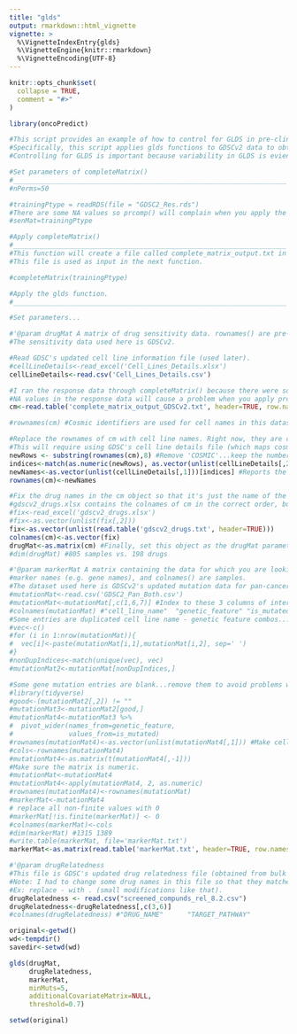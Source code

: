 ```yaml
---
title: "glds"
output: rmarkdown::html_vignette
vignette: >
  %\VignetteIndexEntry{glds}
  %\VignetteEngine{knitr::rmarkdown}
  %\VignetteEncoding{UTF-8}
---
```


```r
knitr::opts_chunk$set(
  collapse = TRUE,
  comment = "#>"
)
```

```r
library(oncoPredict)

#This script provides an example of how to control for GLDS in pre-clinical biomarker discovery. 
#Specifically, this script applies glds functions to GDSCv2 data to obtain p-values and beta values for each #drug-gene association. 
#Controlling for GLDS is important because variability in GLDS is evient in cancer cell lines, and controlling for #this variability improves cancer biomarker discovery.

#Set parameters of completeMatrix()
#_____________________________________________________________________
#nPerms=50

#trainingPtype = readRDS(file = "GDSC2_Res.rds")
#There are some NA values so prcomp() will complain when you apply the GLDS function.
#senMat=trainingPtype

#Apply completeMatrix()
#_____________________________________________________________________
#This function will create a file called complete_matrix_output.txt in your working directory.
#This file is used as input in the next function.

#completeMatrix(trainingPtype)

#Apply the glds function.
#_____________________________________________________________________

#Set parameters...

#'@param drugMat A matrix of drug sensitivity data. rownames() are pre-clinical samples, and colnames() are drug names.
#The sensitivity data used here is GDSCv2.

#Read GDSC's updated cell line information file (used later).
#cellLineDetails<-read_excel('Cell_Lines_Details.xlsx')
cellLineDetails<-read.csv('Cell_Lines_Details.csv')

#I ran the response data through completeMatrix() because there were some NA values.
#NA values in the response data will cause a problem when you apply prcomp().
cm<-read.table('complete_matrix_output_GDSCv2.txt', header=TRUE, row.names=1) #Now, there are no NA values.

#rownames(cm) #Cosmic identifiers are used for cell names in this dataset...this will cause a problem later when matching cell lines between sensitivity and mutation data.

#Replace the rownames of cm with cell line names. Right now, they are cosmic ids.
#This will require using GDSC's cell line details file (which maps cosmic ids to cell line names).
newRows <- substring(rownames(cm),8) #Remove 'COSMIC'...keep the numbers after COSMIC.
indices<-match(as.numeric(newRows), as.vector(unlist(cellLineDetails[,2]))) #Refer to the cell line details file to make this replacement.
newNames<-as.vector(unlist(cellLineDetails[,1]))[indices] #Reports the corresponding cell line names
rownames(cm)<-newNames

#Fix the drug names in the cm object so that it's just the name of the drug (remove those extra numbers/identifiers at the end).
#gdscv2_drugs.xlsx contains the colnames of cm in the correct order, but with the extra identifiers removed.
#fix<-read_excel('gdscv2_drugs.xlsx')
#fix<-as.vector(unlist(fix[,2]))
fix<-as.vector(unlist(read.table('gdscv2_drugs.txt', header=TRUE)))
colnames(cm)<-as.vector(fix)
drugMat<-as.matrix(cm) #Finally, set this object as the drugMat parameter. 
#dim(drugMat) #805 samples vs. 198 drugs

#'@param markerMat A matrix containing the data for which you are looking for an association with drug sensitivity (e.g. a matrix of somatic mutation data). rownames() are 
#marker names (e.g. gene names), and colnames() are samples.
#The dataset used here is GDSCv2's updated mutation data for pan-cancer. It includes both CNV and coding variant.
#mutationMat<-read.csv('GDSC2_Pan_Both.csv')
#mutationMat<-mutationMat[,c(1,6,7)] #Index to these 3 columns of interest.
#colnames(mutationMat) #"cell_line_name"  "genetic_feature" "is_mutated" 
#Some entries are duplicated cell line name - genetic feature combos...remove them to avoid problems with pivot_wider().
#vec<-c()
#for (i in 1:nrow(mutationMat)){
#  vec[i]<-paste(mutationMat[i,1],mutationMat[i,2], sep=' ')
#}
#nonDupIndices<-match(unique(vec), vec)
#mutationMat2<-mutationMat[nonDupIndices,]

#Some gene mutation entries are blank...remove them to avoid problems with pivot_wider().
#library(tidyverse)
#good<-(mutationMat2[,2]) != ""
#mutationMat3<-mutationMat2[good,]
#mutationMat4<-mutationMat3 %>%
#  pivot_wider(names_from=genetic_feature,
#              values_from=is_mutated)
#rownames(mutationMat4)<-as.vector(unlist(mutationMat4[,1])) #Make cell lines the #rownames...right now they are column 1.
#cols<-rownames(mutationMat4)
#mutationMat4<-as.matrix(t(mutationMat4[,-1]))
#Make sure the matrix is numeric.
#mutationMat<-mutationMat4
#mutationMat4<-apply(mutationMat4, 2, as.numeric)
#rownames(mutationMat4)<-rownames(mutationMat)
#markerMat<-mutationMat4
# replace all non-finite values with 0
#markerMat[!is.finite(markerMat)] <- 0
#colnames(markerMat)<-cols
#dim(markerMat) #1315 1389
#write.table(markerMat, file='markerMat.txt')
markerMat<-as.matrix(read.table('markerMat.txt', header=TRUE, row.names=1))

#'@param drugRelatedness 
#This file is GDSC's updated drug relatedness file (obtained from bulk data download/all compounds screened/compounds-annotation).
#Note: I had to change some drug names in this file so that they matched colnames of cm.
#Ex: replace - with . (small modifications like that).
drugRelatedness <- read.csv("screened_compunds_rel_8.2.csv")
drugRelatedness<-drugRelatedness[,c(3,6)]
#colnames(drugRelatedness) #"DRUG_NAME"      "TARGET_PATHWAY"

original<-getwd()
wd<-tempdir()
savedir<-setwd(wd)

glds(drugMat,
     drugRelatedness,
     markerMat,
     minMuts=5,
     additionalCovariateMatrix=NULL,
     threshold=0.7)

setwd(original)
```
